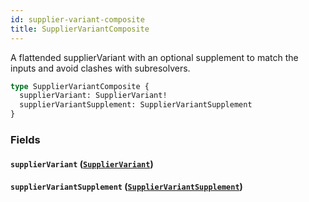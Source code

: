 ```yaml
---
id: supplier-variant-composite
title: SupplierVariantComposite
---
```



A flattended supplierVariant with an optional supplement to match the inputs and avoid clashes with subresolvers.


```graphql
type SupplierVariantComposite {
  supplierVariant: SupplierVariant!
  supplierVariantSupplement: SupplierVariantSupplement
}
```


### Fields

#### `supplierVariant` ([`SupplierVariant`](/developers/supplier-apis/supply-api/graphql/reference/objects/supplier-variant))




#### `supplierVariantSupplement` ([`SupplierVariantSupplement`](/developers/supplier-apis/supply-api/graphql/reference/objects/supplier-variant-supplement))






